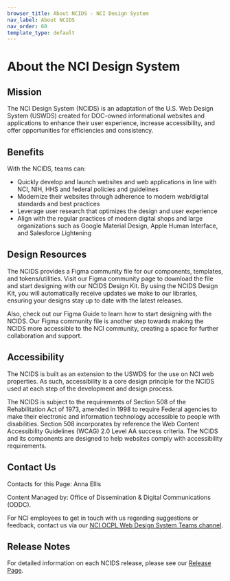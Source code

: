 ```yaml
---
browser_title: About NCIDS - NCI Design System
nav_label: About NCIDS
nav_order: 60
template_type: default
---
```


# About the NCI Design System

## Mission

The NCI Design System (NCIDS) is an adaptation of the U.S. Web Design System (USWDS) created for DOC-owned informational websites and applications to enhance their user experience, increase accessibility, and offer opportunities for efficiencies and consistency.

## Benefits

With the NCIDS, teams can:

- Quickly develop and launch websites and web applications in line with NCI, NIH, HHS and federal policies and guidelines
- Modernize their websites through adherence to modern web/digital standards and best practices
- Leverage user research that optimizes the design and user experience
- Align with the regular practices of modern digital shops and large organizations such as Google Material Design, Apple Human Interface, and Salesforce Lightening

## Design Resources

The NCIDS provides a Figma community file for our components, templates, and tokens/utilities. Visit our Figma community page to download the file and start designing with our NCIDS Design Kit. By using the NCIDS Design Kit, you will automatically receive updates we make to our libraries, ensuring your designs stay up to date with the latest releases.

Also, check out our Figma Guide to learn how to start designing with the NCIDS. Our Figma community file is another step towards making the NCIDS more accessible to the NCI community, creating a space for further collaboration and support.

## Accessibility

The NCIDS is built as an extension to the USWDS for the use on NCI web properties. As such, accessibility is a core design principle for the NCIDS used at each step of the development and design process.

The NCIDS is subject to the requirements of Section 508 of the Rehabilitation Act of 1973, amended in 1998 to require Federal agencies to make their electronic and information technology accessible to people with disabilities. Section 508 incorporates by reference the Web Content Accessibility Guidelines (WCAG) 2.0 Level AA success criteria. The NCIDS and its components are designed to help websites comply with accessibility requirements.

## Contact Us

Contacts for this Page: Anna Ellis

Content Managed by: Office of Dissemination & Digital Communications (ODDC).

For NCI employees to get in touch with us regarding suggestions or feedback, contact us via our [NCI OCPL Web Design System Teams channel](https://teams.microsoft.com/dl/launcher/launcher.html?url=%2F_%23%2Fl%2Fteam%2F19%3AczPgjMLyJafICTCGz-n-NxlkmNF1tP1Ya6Eu2sZ1FTI1%40thread.tacv2%2Fconversations%3FgroupId%3De3158cae-7c76-436f-ba14-4a879d7695c5%26tenantId%3D14b77578-9773-42d5-8507-251ca2dc2b06&type=team&deeplinkId=557e274b-2436-4674-9bcc-1fecad79a457&directDl=true&msLaunch=true&enableMobilePage=true&suppressPrompt=true).

## Release Notes

For detailed information on each NCIDS release, please see our [Release Page](https://github.com/NCIOCPL/ncids/releases).
